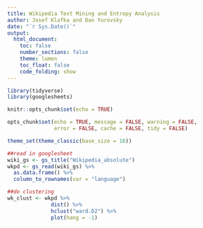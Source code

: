 ```yaml
---
title: Wikipedia Text Mining and Entropy Analysis
author: Josef Klafka and Dan Yurovsky
date: "`r Sys.Date()`"
output: 
  html_document:
    toc: false
    number_sections: false
    theme: lumen
    toc_float: false
    code_folding: show 
---
```


```r
library(tidyverse)
library(googlesheets)

knitr::opts_chunk$set(echo = TRUE)

opts_chunk$set(echo = TRUE, message = FALSE, warning = FALSE, 
               error = FALSE, cache = FALSE, tidy = FALSE)

theme_set(theme_classic(base_size = 16))
```

```r
##read in googlesheet
wiki_gs <- gs_title("Wikipedia_absolute")
wkpd <- gs_read(wiki_gs) %>%
  as.data.frame() %>%
  column_to_rownames(var = "language")

##do clustering
wk_clust <- wkpd %>% 
              dist() %>%
              hclust("ward.D2") %>%
              plot(hang = -1)

```
